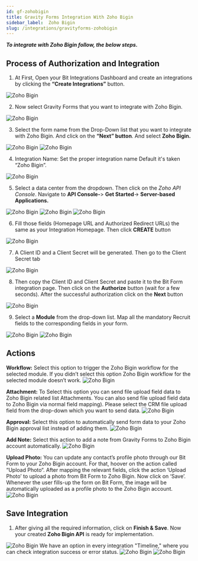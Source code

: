 ```yaml
---
id: gf-zohobigin
title: Gravity Forms Integration With Zoho Bigin
sidebar_label:  Zoho Bigin
slug: /integrations/gravityforms-zohobigin
---
```



***To integrate with Zoho Bigin follow, the below steps.***


## Process of Authorization and Integration
1.	At First, Open your Bit Integrations Dashboard and create an integrations by clicking the **“Create Integrations”** button.
 <Image src="Zoho Bigin/Create Integration" alt="Zoho Bigin" w="1020" h="350" />


2. Now select Gravity Forms that you want to integrate with Zoho Bigin.
 <Image src="Zoho Bigin/Select Contact Form 7" alt="Zoho Bigin" w="1020" h="350" />

3.	Select the form name from the Drop-Down list that you want to integrate with Zoho Bigin. And click on the **“Next” button**. And select **Zoho Bigin.**
 <Image src="Zoho Bigin/Gravity-Forms" alt="Zoho Bigin" w="1020" h="350" />
 <Image src="Zoho Bigin/select zoho bigin" alt="Zoho Bigin" w="1020" h="350" />

4.	Integration Name: Set the proper integration name Default it's taken “Zoho Bigin”.
 <Image src="Zoho Bigin/integration name" alt="Zoho Bigin" w="1020" h="350" />

5. Select a data center from the dropdown. Then click on the *Zoho API Console*. Navigate to **API Console-**> **Get Started**-> **Server-based Applications.** 
 <Image src="Zoho Bigin/select data center" alt="Zoho Bigin" w="1020" h="350" />
 <Image src="Zoho Bigin/get started" alt="Zoho Bigin" w="1020" h="350" />
 <Image src="Zoho Bigin/server based applications" alt="Zoho Bigin" w="1020" h="350" />


6.	Fill those fields (Homepage URL and Authorized Redirect URLs) the same as your Integration Homepage. Then click **CREATE** button
 <Image src="Zoho Bigin/create api" alt="Zoho Bigin" w="1020" h="350" />

 
7.	A Client ID and a Client Secret will be generated. Then go to the Client Secret tab
 <Image src="Zoho Bigin/client id and serect" alt="Zoho Bigin" w="1020" h="300" />

8.	Then copy the Client ID and Client Secret and paste it to the Bit Form integration page. Then click on the **Authorize** button (wait for a few seconds). After the successful authorization click on the **Next** button
 <Image src="Zoho Bigin/authorize" alt="Zoho Bigin" w="1020" h="300" />

9.	Select a **Module** from the drop-down list. Map all the mandatory Recruit fields to the corresponding fields in your form.
 <Image src="Zoho Bigin/select module" alt="Zoho Bigin" w="1020" h="300" />
 <Image src="Zoho Bigin/field mapping" alt="Zoho Bigin" w="1020" h="300" />

 ## Actions

**Workflow:** Select this option to trigger the Zoho Bigin workflow for the selected module. If you didn’t select this option Zoho Bigin workflow for the selected module doesn’t work.
 <Image src="Zoho Bigin/workflow actions" alt="Zoho Bigin" w="1020" h="350" />

**Attachment:** To Select this option you can send file upload field data to Zoho Bigin related list Attachments. You can also send file upload field data to Zoho Bigin via normal field mapping). Please select the CRM file upload field from the drop-down which you want to send data.
 <Image src="Zoho Bigin/attachment actions" alt="Zoho Bigin" w="1020" h="350" />


**Approval:** Select this option to automatically send form data to your Zoho Bigin approval list instead of adding them.
 <Image src="Zoho Bigin/approval actions" alt="Zoho Bigin" w="1020" h="350" />

**Add Note:** Select this action to add a note from Gravity Forms to Zoho Bigin account automatically.
 <Image src="Zoho Bigin/add notes actions" alt="Zoho Bigin" w="1020" h="350" />

**Upload Photo:** You can update any contact’s profile photo through our Bit Form to your Zoho Bigin account. For that, hoover on the action called “Upload Photo“. After mapping the relevant fields, click the action ‘Upload Photo’ to upload a photo from Bit Form to Zoho Bigin. Now click on ‘Save’. Whenever the user fills-up the form on Bit Form, the image will be automatically uploaded as a profile photo to the Zoho Bigin account.
 <Image src="Zoho Bigin/upload photo actions" alt="Zoho Bigin" w="1020" h="350" />

## Save Integration
1.	After giving all the required information, click on **Finish & Save**. Now your created **Zoho Bigin API** is ready for implementation.
 <Image src="Zoho Bigin/finish and save" alt="Zoho Bigin" w="1020" h="350" />
      We have an option in every integration "Timeline," where you can check integration success or error status.
      <Image src="Zoho Bigin/integrations dashbord" alt="Zoho Bigin" w="1020" h="350" />
      <Image src="Zoho Bigin/timeline" alt="Zoho Bigin" w="1020" h="350" />
